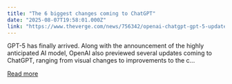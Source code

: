 ```yaml
---
title: "The 6 biggest changes coming to ChatGPT"
date: "2025-08-07T19:58:01.000Z"
link: "https://www.theverge.com/news/756342/openai-chatgpt-gpt-5-update-biggest-changes"
---
```


GPT-5 has finally arrived. Along with the announcement of the highly anticipated AI model, OpenAI also previewed several updates coming to ChatGPT, ranging from visual changes to improvements to the c...

[Read more](https://www.theverge.com/news/756342/openai-chatgpt-gpt-5-update-biggest-changes)
